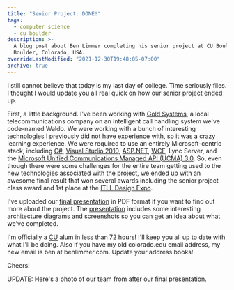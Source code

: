 ```yaml
---
title: "Senior Project: DONE!"
tags:
  - computer science
  - cu boulder
description: >-
  A blog post about Ben Limmer completing his senior project at CU Boulder, done in conjunction with Gold Systems in
  Boulder, Colorado, USA.
overrideLastModified: "2021-12-30T19:48:05-07:00"
archive: true
---
```



I still cannot believe that today is my last day of college. Time seriously flies. I thought I would update you all real
quick on how our senior project ended up.

First, a little background. I've been working with [Gold Systems](http://www.goldsys.com), a local telecommunications
company on an intelligent call handling system we've code-named Waldo. We were working with a bunch of interesting
technologies I previously did not have experience with, so it was a crazy learning experience. We were required to use
an entirely Microsoft-centric stack, including [C&#35;](<http://en.wikipedia.org/wiki/C_Sharp_(programming_language)>),
[Visual Studio 2010](http://www.microsoft.com/visualstudio/en-us/products/2010-editions),
[ASP.NET](http://www.asp.net/), [WCF](http://msdn.microsoft.com/en-us/netframework/aa663324), Lync Server, and the
[Microsoft Unified Communications Managed API (UCMA) 3.0](http://msdn.microsoft.com/en-us/library/gg421023.aspx). So,
even though there were some challenges for the entire team getting used to the new technologies associated with the
project, we ended up with an awesome final result that won several awards including the senior project class award and
1st place at the [ITLL Design Expo](https://calendar.colorado.edu/event/itl_design_expo).

I've uploaded our <a href={FinalDemo}>final presentation</a> in PDF format if you want to find out more about the
project. The <a href={FinalDemo}>presentation</a> includes some interesting architecture diagrams and screenshots so you
can get an idea about what we've completed.

I'm officially a [CU](http://www.colorado.edu) alum in less than 72 hours! I'll keep you all up to date with what I'll
be doing. Also if you have my old colorado.edu email address, my new email is ben at benlimmer.com. Update your address
books!

Cheers!

UPDATE: Here's a photo of our team from after our final presentation.

<MdxImage src={WaldoFinalPicture} alt="Final Group Picture" width="1/2" />
